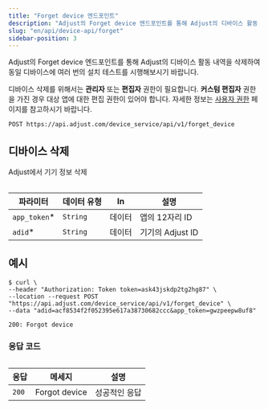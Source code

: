 ```yaml
---
title: "Forget device 엔드포인트"
description: "Adjust의 Forget device 엔드포인트를 통해 Adjust의 디바이스 활동 내역을 삭제하여 동일 디바이스에 여러 번의 설치 테스트를 시행해보시기 바랍니다."
slug: "en/api/device-api/forget"
sidebar-position: 3
---
```

Adjust의 Forget device 엔드포인트를 통해 Adjust의 디바이스 활동 내역을 삭제하여 동일 디바이스에 여러 번의 설치 테스트를 시행해보시기 바랍니다.
<callout type="seealso" title="시작에 앞서"> 

디바이스 삭제를 위해서는 **관리자** 또는 **편집자** 권한이 필요합니다.  **커스텀 편집자** 권한을 가진 경우 대상 앱에 대한 편집 권한이 있어야 합니다.  자세한 정보는 [사용자 권한](https://help.adjust.com/en/article/users) 페이지를 참고하시기 바랍니다.
</Callout> 

```http
POST https://api.adjust.com/device_service/api/v1/forget_device
```

디바이스 삭제
-------

Adjust에서 기기 정보 삭제
<table> 

|      파라미터      |  데이터 유형  | In  |      설명       |
|----------------|----------|-----|---------------|
| `app_token`\* | `String` | 데이터 | 앱의 12자리 ID    |
| `adid`\*      | `String` | 데이터 | 기기의 Adjust ID |

</Table> 

예시
---

```console
$ curl \
--header "Authorization: Token token=ask43jskdp2tg2hg87" \
--location --request POST "https://api.adjust.com/device_service/api/v1/forget_device" \
--data "adid=acf8534f2f052395e617a38730682ccc&app_token=gwzpeepw8uf8"
```

```http
200: Forgot device
```

### 응답 코드

<table> 

|  응답   |      메세지      |   설명    |
|-------|---------------|---------|
| `200` | Forgot device | 성공적인 응답 |

</Table>

